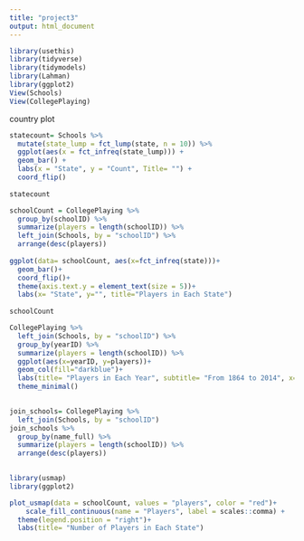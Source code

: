 ```yaml
---
title: "project3"
output: html_document
---
```



```r
library(usethis)
library(tidyverse)
library(tidymodels)
library(Lahman)
library(ggplot2)
View(Schools)
View(CollegePlaying)
```


country plot
```r
statecount= Schools %>% 
  mutate(state_lump = fct_lump(state, n = 10)) %>% 
  ggplot(aes(x = fct_infreq(state_lump))) + 
  geom_bar() + 
  labs(x = "State", y = "Count", Title= "") + 
  coord_flip()
  
statecount
```

```r
schoolCount = CollegePlaying %>% 
  group_by(schoolID) %>%
  summarize(players = length(schoolID)) %>% 
  left_join(Schools, by = "schoolID") %>% 
  arrange(desc(players))
  
ggplot(data= schoolCount, aes(x=fct_infreq(state)))+
  geom_bar()+
  coord_flip()+
  theme(axis.text.y = element_text(size = 5))+
  labs(x= "State", y="", title="Players in Each State")
        
schoolCount
```

```r
CollegePlaying %>% 
  left_join(Schools, by = "schoolID") %>% 
  group_by(yearID) %>% 
  summarize(players = length(schoolID)) %>% 
  ggplot(aes(x=yearID, y=players))+
  geom_col(fill="darkblue")+
  labs(title= "Players in Each Year", subtitle= "From 1864 to 2014", x= "Amount of Players", y="Year")
  theme_minimal()
  
```

```r
join_schools= CollegePlaying %>% 
  left_join(Schools, by = "schoolID")
join_schools %>% 
  group_by(name_full) %>% 
  summarize(players = length(schoolID)) %>% 
  arrange(desc(players))
  
```

```r
library(usmap)
library(ggplot2)

plot_usmap(data = schoolCount, values = "players", color = "red")+
    scale_fill_continuous(name = "Players", label = scales::comma) + 
  theme(legend.position = "right")+
  labs(title= "Number of Players in Each State")
```